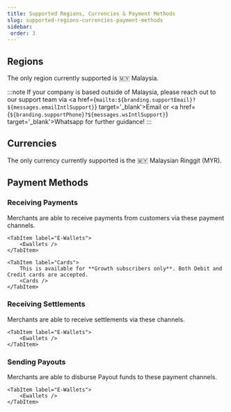 ```yaml
---
title: Supported Regions, Currencies & Payment Methods
slug: supported-regions-currencies-payment-methods
sidebar:
 order: 3
---
```


## Regions
The only region currently supported is 🇲🇾 Malaysia. 

:::note
If your company is based outside of Malaysia, please reach out to our support team via 
<a href={`mailto:${branding.supportEmail}?${messages.emailIntlSupport}`} target='_blank'>Email</a> or
<a href={`${branding.supportPhone}?${messages.wsIntlSupport}`} target='_blank'>Whatsapp</a> for further guidance!
:::

## Currencies
The only currency currently supported is the 🇲🇾 Malaysian Ringgit (MYR).

## Payment Methods

### Receiving Payments
Merchants are able to receive payments from customers via these payment channels.
<Tabs>
    <TabItem label="FPX Online Banking">
        <BanksPayin />
    </TabItem>

    <TabItem label="E-Wallets"> 
        <Ewallets />
    </TabItem>

    <TabItem label="Cards">
        This is available for **Growth subscribers only**. Both Debit and Credit cards are accepted.
        <Cards />
    </TabItem>
</Tabs>

### Receiving Settlements
Merchants are able to receive settlements via these channels.
<Tabs>
    <TabItem label="FPX Online Banking">
        <BanksSettlement />
    </TabItem>

    <TabItem label="E-Wallets"> 
        <Ewallets />
    </TabItem>
</Tabs>

### Sending Payouts
Merchants are able to disburse Payout funds to these payment channels.

<Tabs>
    <TabItem label="FPX Online Banking">
        <BanksPayout />
    </TabItem>

    <TabItem label="E-Wallets"> 
        <Ewallets />
    </TabItem>
</Tabs>